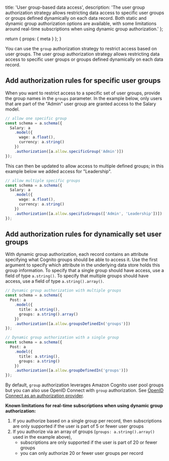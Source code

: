   title: 'User group-based data access',
  description:
    'The user group authorization strategy allows restricting data access to specific user groups or groups defined dynamically on each data record. Both static and dynamic group authorization options are available, with some limitations around real-time subscriptions when using dynamic group authorization.'
};

  return {
    props: {
      meta
    }
  };
}

You can use the `group` authorization strategy to restrict access based on user groups. The user group authorization strategy allows restricting data access to specific user groups or groups defined dynamically on each data record.

## Add authorization rules for specific user groups

When you want to restrict access to a specific set of user groups, provide the group names in the `groups` parameter. In the example below, only users that are part of the "Admin" user group are granted access to the Salary model.

```ts
// allow one specific group
const schema = a.schema({
  Salary: a
    .model({
      wage: a.float(),
      currency: a.string()
    })
    .authorization([a.allow.specificGroup('Admin')])
});
```

This can then be updated to allow access to multiple defined groups; in this example below we added access for "Leadership".

```ts
// allow multiple specific groups
const schema = a.schema({
  Salary: a
    .model({
      wage: a.float(),
      currency: a.string()
    })
    .authorization([a.allow.specificGroups(['Admin', 'Leadership'])])
});
```

## Add authorization rules for dynamically set user groups

With dynamic group authorization, each record contains an attribute specifying what Cognito groups should be able to access it. Use the first argument to specify which attribute in the underlying data store holds this group information. To specify that a single group should have access, use a field of type `a.string()`. To specify that multiple groups should have access, use a field of type `a.string().array()`.

```ts
// Dynamic group authorization with multiple groups
const schema = a.schema({
  Post: a
    .model({
      title: a.string(),
      groups: a.string().array()
    })
    .authorization([a.allow.groupsDefinedIn('groups')])
});
```

```ts
// Dynamic group authorization with a single group
const schema = a.schema({
  Post: a
    .model({
      title: a.string(),
      groups: a.string()
    })
    .authorization([a.allow.groupDefinedIn('groups')])
});
```

By default, `group` authorization leverages Amazon Cognito user pool groups but you can also use OpenID Connect with `group` authorization. See [OpenID Connect as an authorization provider](/gen2/build-a-backend/data/customize-authz/using-oidc-authorization-provider).

<Callout>

**Known limitations for real-time subscriptions when using dynamic group authorization:**

1. If you authorize based on a single group per record, then subscriptions are only supported if the user is part of 5 or fewer user groups
2. If you authorize via an array of groups (`groups: a.string().array()` used in the example above),
   - subscriptions are only supported if the user is part of 20 or fewer groups
   - you can only authorize 20 or fewer user groups per record

</Callout>

